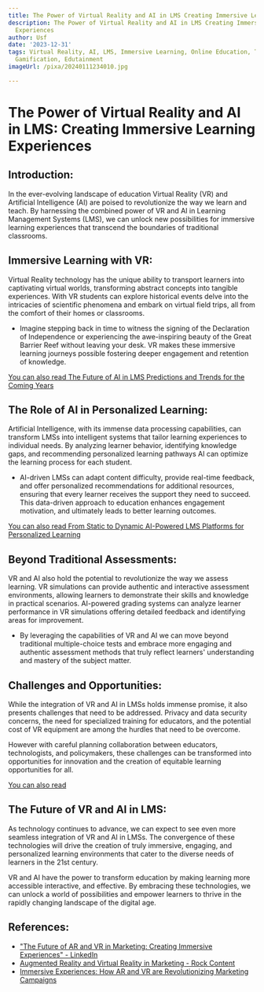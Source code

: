 ```yaml
---
title: The Power of Virtual Reality and AI in LMS Creating Immersive Learning Experiences
description: The Power of Virtual Reality and AI in LMS Creating Immersive Learning
  Experiences
author: Usf
date: '2023-12-31'
tags: Virtual Reality, AI, LMS, Immersive Learning, Online Education, Training, Simulation,
  Gamification, Edutainment
imageUrl: /pixa/20240111234010.jpg

---
```

# The Power  of Virtual Reality and AI in LMS: Creating Immersive Learning Experiences

## Introduction:
In the ever-evolving landscape of education Virtual Reality (VR) and Artificial Intelligence (AI) are poised to  revolutionize the way we learn  and  teach. By  harnessing the combined power of VR and AI in Learning Management  Systems (LMS), we can unlock new possibilities for immersive learning experiences that transcend the boundaries of traditional classrooms.

## Immersive Learning with VR:
Virtual Reality technology has the unique ability to transport learners into captivating virtual worlds, transforming abstract concepts into tangible experiences. With VR students can explore  historical events delve into the intricacies of  scientific phenomena and embark on  virtual field trips, all from the comfort of their homes  or classrooms.

- Imagine stepping back in time to witness  the signing of the Declaration of Independence or experiencing the awe-inspiring  beauty of the Great  Barrier Reef without leaving your desk. VR makes these immersive learning journeys possible fostering deeper engagement and retention of knowledge.

[You can also  read  The Future of AI in  LMS Predictions and Trends for the Coming Years](The%20Future%20of%20AI%20in%20LMS%20Predictions%20and%20Trends%20for%20the%20Coming%20Years)


## The Role of AI in Personalized Learning:
Artificial Intelligence, with its immense  data processing capabilities, can transform LMSs into intelligent systems that tailor learning experiences to individual  needs. By analyzing  learner behavior, identifying knowledge gaps, and recommending personalized learning pathways AI can optimize the learning process for each student.

- AI-driven LMSs can adapt content difficulty, provide real-time feedback, and offer personalized recommendations for additional resources, ensuring  that every  learner receives the support  they need to  succeed. This data-driven approach to  education  enhances engagement motivation, and  ultimately leads to better learning outcomes.

[You can also read From Static to Dynamic AI-Powered LMS Platforms for Personalized  Learning](From%20Static%20to%20Dynamic%20AI-Powered%20LMS%20Platforms%20for%20Personalized%20Learning)


## Beyond Traditional Assessments:
VR and AI also hold the potential  to revolutionize the way we  assess learning. VR simulations can  provide authentic and interactive assessment environments, allowing learners to demonstrate their skills and knowledge in practical scenarios. AI-powered  grading systems  can analyze learner performance in VR simulations offering detailed  feedback and identifying areas  for  improvement.

- By leveraging the capabilities of VR and AI we can move beyond traditional multiple-choice tests and embrace more engaging and authentic assessment methods that truly reflect learners' understanding  and mastery of the subject matter.

## Challenges and  Opportunities:
While the integration of VR and AI in  LMSs  holds  immense  promise,  it also presents challenges that need to be addressed. Privacy and data security concerns, the need for specialized training for educators, and the potential cost of VR equipment are among the hurdles that need to be overcome.

However with  careful planning collaboration between educators, technologists, and policymakers, these challenges can be transformed into opportunities for innovation and the creation of equitable learning opportunities for all.

[You can also read ]()


## The Future of VR and AI in LMS:
As technology continues to advance, we can expect to see  even more seamless integration of VR and AI in LMSs.  The convergence  of these technologies will drive the creation of truly immersive,  engaging, and personalized  learning environments that cater to the diverse needs of learners in the 21st century.

VR and AI have the  power to  transform education by making learning  more accessible interactive,  and effective. By embracing these technologies, we can unlock a world of possibilities and empower learners to thrive  in the rapidly changing landscape of  the digital age.

## References:
- ["The Future of AR and VR in Marketing: Creating Immersive Experiences" - LinkedIn](https://www.linkedin.com/pulse/future-ar-vr-marketing-creating-immersive-experiences-jalal-umer-ius9e?trk=article-ssr-frontend-pulse_more-articles_related-content-card)
- [Augmented Reality and Virtual Reality in Marketing - Rock Content](https://rockcontent.com/blog/virtual-and-augmented-reality-in-marketing/)
- [Immersive Experiences: How AR and VR are Revolutionizing Marketing Campaigns](https://www.linkedin.com/pulse/immersive-experiences-how-ar-vr-revolutionizing-marketing-campaigns)

